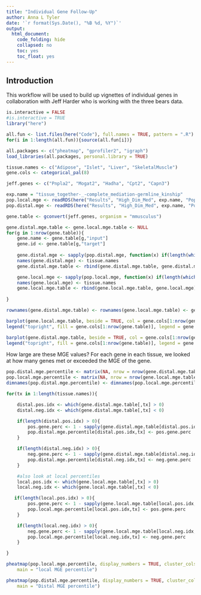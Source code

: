```yaml
---
title: "Individual Gene Follow-Up"
author: Anna L Tyler
date: '`r format(Sys.Date(), "%B %d, %Y")`'
output: 
  html_document:
    code_folding: hide
    collapsed: no
    toc: yes
    toc_float: yes
---
```


## Introduction

This workflow will be used to build up vignettes of individual
genes in collaboration with Jeff Harder who is working with the
three bears data.

```r
is.interactive = FALSE
#is.interactive = TRUE
library("here")

all.fun <- list.files(here("Code"), full.names = TRUE, pattern = ".R")
for(i in 1:length(all.fun)){source(all.fun[i])}
```

```r
all.packages <- c("pheatmap", "gprofiler2", "igraph")
load_libraries(all.packages, personal.library = TRUE)
```

```r
tissue.names <- c("Adipose", "Islet", "Liver", "SkeletalMuscle")
gene.cols <- categorical_pal(8)

jeff.genes <- c("Pnpla2", "Mogat2", "Hadha", "Cpt2", "Capn3")
```


```r
exp.name = "tissue_together-_-complete_mediation-germline_kinship"
pop.local.mge <- readRDS(here("Results", "High_Dim_Med", exp.name, "Population_Local_MGE_local_imp.RDS"))
pop.distal.mge <- readRDS(here("Results", "High_Dim_Med", exp.name, "Population_Distal_MGE_local_imp.RDS"))
```


```r

gene.table <- gconvert(jeff.genes, organism = "mmusculus")

gene.distal.mge.table <- gene.local.mge.table <- NULL
for(g in 1:nrow(gene.table)){
	gene.name <- gene.table[g,"input"]
	gene.id <- gene.table[g,"target"]
	
	gene.distal.mge <- sapply(pop.distal.mge, function(x) if(length(which(names(x) == gene.id)) > 0){x[which(names(x) == gene.id)]}else{0})
	names(gene.distal.mge) <- tissue.names
	gene.distal.mge.table <- rbind(gene.distal.mge.table, gene.distal.mge)

	gene.local.mge <- sapply(pop.local.mge, function(x) if(length(which(names(x) == gene.id)) > 0){x[which(names(x) == gene.id)]}else{0})
	names(gene.local.mge) <- tissue.names	
	gene.local.mge.table <- rbind(gene.local.mge.table, gene.local.mge)
	
}

rownames(gene.distal.mge.table) <- rownames(gene.local.mge.table) <- gene.table[,"input"]

barplot(gene.local.mge.table, beside = TRUE, col = gene.cols[1:nrow(gene.table)], main = "Local MGE")
legend("topright", fill = gene.cols[1:nrow(gene.table)], legend = gene.table[,"input"], cex = 0.7)

barplot(gene.distal.mge.table, beside = TRUE, col = gene.cols[1:nrow(gene.table)], main = "Distal MGE")
legend("topright", fill = gene.cols[1:nrow(gene.table)], legend = gene.table[,"input"], cex = 0.7)
```

How large are these MGE values?
For each gene in each tissue, we looked at how many genes met or exceeded the MGE 
of the gene.

```r
pop.distal.mge.percentile <- matrix(NA, nrow = nrow(gene.distal.mge.table), ncol = ncol(gene.distal.mge.table))
pop.local.mge.percentile <- matrix(NA, nrow = nrow(gene.local.mge.table), ncol = ncol(gene.local.mge.table))
dimnames(pop.distal.mge.percentile) <- dimnames(pop.local.mge.percentile) <- dimnames(gene.distal.mge.table)

for(tx in 1:length(tissue.names)){

    distal.pos.idx <- which(gene.distal.mge.table[,tx] > 0)
    distal.neg.idx <- which(gene.distal.mge.table[,tx] < 0)

    if(length(distal.pos.idx) > 0){
        pos.gene.perc <- 1 - sapply(gene.distal.mge.table[distal.pos.idx,tx], function(x) length(which(pop.distal.mge[[tx]] >= x))/length(pop.distal.mge[[tx]]))
        pop.distal.mge.percentile[distal.pos.idx,tx] <- pos.gene.perc
    }

    if(length(distal.neg.idx) > 0){
        neg.gene.perc <- 1 - sapply(gene.distal.mge.table[distal.neg.idx,tx], function(x) length(which(pop.distal.mge[[tx]] <= x))/length(pop.distal.mge[[tx]]))
        pop.distal.mge.percentile[distal.neg.idx,tx] <- neg.gene.perc
    }

    #also look at local percentiles
    local.pos.idx <- which(gene.local.mge.table[,tx] > 0)
    local.neg.idx <- which(gene.local.mge.table[,tx] < 0)

   if(length(local.pos.idx) > 0){
        pos.gene.perc <- 1 - sapply(gene.local.mge.table[local.pos.idx,tx], function(x) length(which(pop.local.mge[[tx]] >= x))/length(pop.local.mge[[tx]]))
        pop.local.mge.percentile[local.pos.idx,tx] <- pos.gene.perc
    }

    if(length(local.neg.idx) > 0){
        neg.gene.perc <- 1 - sapply(gene.local.mge.table[local.neg.idx,tx], function(x) length(which(pop.local.mge[[tx]] <= x))/length(pop.local.mge[[tx]]))
        pop.local.mge.percentile[local.neg.idx,tx] <- neg.gene.perc
    }

}

pheatmap(pop.local.mge.percentile, display_numbers = TRUE, cluster_cols = FALSE, cluster_rows = FALSE,
    main = "local MGE percentile")

pheatmap(pop.distal.mge.percentile, display_numbers = TRUE, cluster_cols = FALSE, cluster_rows = FALSE,
    main = "Distal MGE percentile")

```

